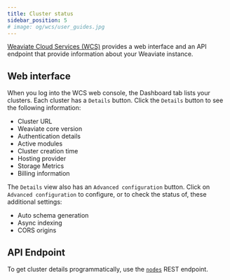 ```yaml
---
title: Cluster status
sidebar_position: 5
# image: og/wcs/user_guides.jpg
---
```


[Weaviate Cloud Services (WCS)](https://console.weaviate.cloud/) provides a web interface and an API endpoint that provide information about your Weaviate instance. 

## Web interface

When you log into the WCS web console, the Dashboard tab lists your clusters. Each cluster has a `Details` button. Click the `Details` button to see the following information:

- Cluster URL
- Weaviate core version
- Authentication details
- Active modules
- Cluster creation time
- Hosting provider
- Storage Metrics
- Billing information

The `Details` view also has an `Advanced configuration` button. Click on `Advanced configuration` to configure, or to check the status of, these additional settings:

- Auto schema generation
- Async indexing
- CORS origins


## API Endpoint

To get cluster details programmatically, use the [`nodes`](../../weaviate/api/rest/nodes.md) REST endpoint. 


<APIOutputs />
